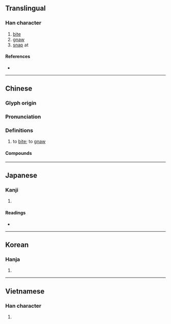 {{character info}}
==Translingual==

===Han character===
{{Han char|rn=30|rad=口|as=13|sn=16|four=68018|canj=RHMO|ids=⿰口筮}}

# [[bite]]
# [[gnaw]]
# [[snap]] at

====References====
* {{Han ref|kx=0210.100|dkj=04382|dj=0433.010|hdz=10692.050|uh=566C|ud=22124|bh=BEBD|bd=48829}}

----

==Chinese==
{{zh-forms}}

===Glyph origin===
{{Han etym}}

===Pronunciation===
{{zh-pron
|m=shì
|c=sai6
|mn=sē
|mc=y
|oc=y
|cat=v
}}

===Definitions===
{{zh-hanzi}}

# to [[bite]]; to [[gnaw]]

====Compounds====
{{zh-der|侵噬|反噬|吞噬|吞噬細胞|啖噬|噬人菌|噬指棄薪|噬膚|噬臍|噬臍何及|噬臍無及|噬臍莫及|噬菌體|擇肥而噬|狼吞虎噬|貓噬鸚鵡|鯨吞虎噬|巨噬細胞}}

----

==Japanese==

===Kanji===
{{ja-kanji|grade=|rs=口13}}

# {{rfdef|ja|sort=口13}}

====Readings====
* {{ja-readings|on=[[ぜい]] (zei)|kun=[[かむ]] (kamu)}}

----

==Korean==

===Hanja===
{{ko-hanja|hangeul=서|rv=seo|mr=sŏ}}

# {{rfdef|ko|sort=口13}}

----

==Vietnamese==

===Han character===
{{vi-readings|reading=phè|rs=口13}}

# {{rfdef|vi|sort=口13}}